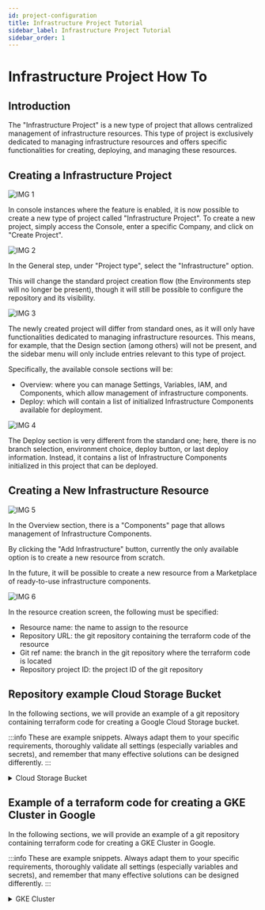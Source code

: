 ```yaml
---
id: project-configuration
title: Infrastructure Project Tutorial
sidebar_label: Infrastructure Project Tutorial
sidebar_order: 1
---
```


# Infrastructure Project How To

## Introduction
The "Infrastructure Project" is a new type of project that allows centralized management of infrastructure resources.
This type of project is exclusively dedicated to managing infrastructure resources and offers specific functionalities for creating, deploying, and managing these resources.

## Creating a Infrastructure Project

![IMG 1](./img/1.png)

In console instances where the feature is enabled, it is now possible to create a new type of project called "Infrastructure Project".
To create a new project, simply access the Console, enter a specific Company, and click on "Create Project".

![IMG 2](./img/2.png)

In the General step, under "Project type", select the "Infrastructure" option.

This will change the standard project creation flow (the Environments step will no longer be present), though it will still be possible to configure the repository and its visibility.

![IMG 3](./img/3.png)

The newly created project will differ from standard ones, as it will only have functionalities dedicated to managing infrastructure resources.
This means, for example, that the Design section (among others) will not be present, and the sidebar menu will only include entries relevant to this type of project.

Specifically, the available console sections will be:
- Overview: where you can manage Settings, Variables, IAM, and Components, which allow management of infrastructure components.
- Deploy: which will contain a list of initialized Infrastructure Components available for deployment.

![IMG 4](./img/4.png)

The Deploy section is very different from the standard one; here, there is no branch selection, environment choice, deploy button, or last deploy information.
Instead, it contains a list of Infrastructure Components initialized in this project that can be deployed.

## Creating a New Infrastructure Resource

![IMG 5](./img/5.png)

In the Overview section, there is a "Components" page that allows management of Infrastructure Components.

By clicking the "Add Infrastructure" button, currently the only available option is to create a new resource from scratch.

In the future, it will be possible to create a new resource from a Marketplace of ready-to-use infrastructure components.

![IMG 6](./img/6.png)

In the resource creation screen, the following must be specified:
- Resource name: the name to assign to the resource
- Repository URL: the git repository containing the terraform code of the resource
- Git ref name: the branch in the git repository where the terraform code is located
- Repository project ID: the project ID of the git repository

## Repository example Cloud Storage Bucket

In the following sections, we will provide an example of a git repository containing terraform code for creating a Google Cloud Storage bucket.

:::info
These are example snippets. Always adapt them to your specific requirements, thoroughly validate all settings (especially variables and secrets), and remember that many effective solutions can be designed differently.
:::

<details>
<summary>Cloud Storage Bucket</summary>
<p>

```
# Specify the Google Cloud provider
provider "google" {
  project = "my-gcp-project-123"   # Example GCP project ID
  region  = "europe-west3"         # Example default region
}

# Create a Google Cloud Storage bucket
resource "google_storage_bucket" "demo_bucket" {
  name          = "tf-demo-bucket-xyz"  # Example unique global bucket name
  location      = "EUROPE-WEST3"        # Example bucket location (region)
  storage_class = "NEARLINE"            # Example storage class

  # Enable or disable object versioning
  versioning {
    enabled = true   # Enable versioning to keep object history
  }

  # Lifecycle rule to transition or delete old objects
  lifecycle_rule {
    action {
      type = "SetStorageClass"  # Transition objects to a cheaper storage class
      storage_class = "COLDLINE"
    }
    condition {
      age = 30                   # Apply transition after objects are older than 30 days
    }
  }
}
```

</p>
</details>

## Example of a terraform code for creating a GKE Cluster in Google

In the following sections, we will provide an example of a git repository containing terraform code for creating a GKE Cluster in Google.

:::info
These are example snippets. Always adapt them to your specific requirements, thoroughly validate all settings (especially variables and secrets), and remember that many effective solutions can be designed differently.
:::


<details>
<summary>GKE Cluster</summary>
<p>
```
# Configure the Google Cloud provider provider
provider "google" {
  project = "my-gcp-project-123"   # Replace with your GCP project ID
  region  = "europe-west3"         # Default region for resources
}

# Create a GKE cluster without the default node pool
resource "google_container_cluster" "demo_gke" {
  name                     = "tf-demo-gke-cluster"  # Cluster name
  location                 = "europe-west3"         # Cluster location (region or zone)
  remove_default_node_pool = true                   # We’ll create a custom node pool below

  networking {
    network = "default"                             # Use the default VPC; for a custom network, reference a google_compute_network resource
  }

  # Enable Kubernetes API services
  addons_config {
    http_load_balancing {}
    horizontal_pod_autoscaling {}
  }
}

# Create a dedicated node pool for the cluster
resource "google_container_node_pool" "demo_nodes" {
  name       = "tf-demo-node-pool"
  cluster    = google_container_cluster.demo_gke.name
  location   = google_container_cluster.demo_gke.location
  node_count = 3                                            # Number of VM instances in this pool

  node_config {
    machine_type = "e2-medium"                              # VM size
    oauth_scopes = [
      "https://www.googleapis.com/auth/cloud-platform",     # Full access to GCP APIs (consider narrower scopes for production)
    ]
    labels = {
      env = "demo"
    }
    tags = ["k8s-node"]
  }

  # Auto-upgrade and auto-repair for node instances
  management {
    auto_upgrade = true
    auto_repair  = true
  }
}

```
</p>
</details>

## Example of a terraform code for creating a database MongoDB Atlas

In the following sections, we will provide an example of a git repository containing terraform code for creating a MongoDB Atlas database.

:::info
These are example snippets. Always adapt them to your specific requirements, thoroughly validate all settings (especially variables and secrets), and remember that many effective solutions can be designed differently.
:::

<details>
<summary>MongoDB Atlas</summary>
<p>

```
## Configure the MongoDB Atlas provider
provider "mongodbatlas" {
  # IMPORTANT: Replace with your actual API keys.
  # For better security, consider using environment variables:
  # export MONGODB_ATLAS_PUBLIC_KEY="your_public_key"
  # export MONGODB_ATLAS_PRIVATE_KEY="your_private_key"
  public_key  = "<ATLAS_PUBLIC_KEY>"  # Your Atlas API public key
  private_key = "<ATLAS_PRIVATE_KEY>" # Your Atlas API private key
}

# Create an Atlas Project
resource "mongodbatlas_project" "demo_project" {
  name   = "tf-demo-project"  # Logical name of your project
  # IMPORTANT: Replace with your actual Atlas Organization ID.
  # For better security, consider using environment variables:
  # export MONGODB_ATLAS_ORG_ID="your_org_id"
  org_id = "<ATLAS_ORG_ID>" # Your Atlas Organization ID
}

# Create an Atlas MongoDB cluster
resource "mongodbatlas_cluster" "demo_cluster" {
  project_id                  = mongodbatlas_project.demo_project.id
  name                        = "tf-demo-cluster"           # Unique cluster name
  provider_name               = "AWS"                       # Cloud provider for the cluster (e.g., AWS, GCP, AZURE)
  provider_region_name        = "EU_CENTRAL_1"              # Region (e.g., EU_CENTRAL_1 for Frankfurt on AWS)
  provider_instance_size_name = "M10"                       # Cluster tier (e.g., M10, M20, M30)
  backup_enabled              = true                        # Enable continuous backups

  # (Optional) Specify advanced settings
  replication_factor          = 3                           # Number of nodes in replica set
  disk_size_gb                = 20                          # Storage per node
  auto_scaling_disk_gb_enabled = true                      # Enable disk auto-scaling

  # For M10 and higher tiers, auto_scaling_compute_enabled might also be desired for compute scaling
  # auto_scaling_compute_enabled = true
  # provider_auto_scaling_compute_min_instance_size = "M10"
  # provider_auto_scaling_compute_max_instance_size = "M20"
}

# Create a database user for your application
resource "mongodbatlas_database_user" "app_user" {
  username           = "tf_app_user"
  # IMPORTANT: Replace with a strong, unique password. DO NOT commit this in plain text.
  # Consider using environment variables or a secrets manager.
  password           = "<STRONG_PASSWORD>"
  project_id         = mongodbatlas_project.demo_project.id
  roles {
    role_name       = "readWrite"
    database_name   = "admin" # Consider limiting to a specific database for production
  }
  auth_database_name = "admin" # The authentication database for the user
  labels = {
    env = "demo"
  }
}

```
</p>
</details>

## Deploying the Infrastructure Resource

![IMG 7](./img/7.png)

From the Deploy section, you can deploy infrastructure resources.

Inside, you can see a table listing the created infrastructure resources, with their name and git repository.

The "Start Plan" button performs a plan operation on the resource, which analyzes the terraform code in the repository and shows what would happen if the described changes were applied.

The plan essentially informs what will be created, modified, or destroyed in case of applying the resource.

![IMG 8](./img/8.png)

Once the plan is executed, its result will show the changes that will occur if the resource is applied.

If the plan is successful, the resource can be deployed by clicking the "Apply" button.

## Example of GitLab CI Pipeline to Deploy the Resources

Of course, the GitLab CI pipeline is essential for deploying the resources. In the following sections, we will provide an example of a GitLab CI pipeline that can be used to deploy the resources.

:::info
These are example snippets. Always adapt them to your specific requirements, thoroughly validate all settings (especially CI/CD variables and secrets), and remember that many effective solutions can be designed differently.
:::

<details>
<summary>Pipeline</summary>
<p>
```yaml
# GitLab CI/CD OpenTofu Pipeline: Your Lean Starting Point
#
# Hey there! This pipeline is your foundation for automating OpenTofu with GitLab.
# We're covering the essentials: validating your code, planning changes, and
# applying them safely.
#
# Before you dive in, a few key things you'll need to tailor:
#
# 1. OpenTofu Version: Find `image: ghcr.io/opentofu/opentofu:1.8.2` and set your team's version.
# 2. Cloud Provider Authentication: This is crucial! Look for the `CRITICAL: Cloud Provider Authentication`
#    section in `before_script`. You'll need to add your specific cloud login steps there.
# 3. .opentofu.rc (Optional): If you use a custom `.opentofu.rc` for things like private provider
#    registries, you can load it using the `TF_CONFIG_RC_CONTENT` CI/CD variable.
# 4. Target Workspace: We use `TF_WORKSPACE` (defaulting to "default"). Set this as a CI/CD
#    variable in GitLab to switch between environments like 'dev', 'staging', or 'production'.

workflow:
  rules:
    - if: $CI_COMMIT_BRANCH
    - if: $CI_MERGE_REQUEST_ID

default:
  image: ghcr.io/opentofu/opentofu:1.8.2 # <-- SET YOUR PREFERRED OPENTOFU VERSION HERE

  before_script:
    - |
      if [ -n "${TF_CONFIG_RC_CONTENT}" ]; then
        echo "${TF_CONFIG_RC_CONTENT}" > "${HOME}/.opentofu.rc" # Changed to .opentofu.rc
        echo "INFO: OpenTofu CLI configuration (.opentofu.rc) applied from CI/CD variable." # Changed message
      fi
    - |
      echo "INFO: Preparing for cloud provider authentication..."
      # --- YOUR AUTHENTICATION SCRIPT GOES HERE ---
      # Example for Google Cloud using a Service Account JSON key:
      # if [ -n "${GCP_SA_KEY_JSON}" ]; then
      #   echo "${GCP_SA_KEY_JSON}" > /tmp/gcp-sa-key.json
      #   export GOOGLE_APPLICATION_CREDENTIALS="/tmp/gcp-sa-key.json"
      #   echo "INFO: GCP authentication configured."
      # else
      #   echo "ERROR: GCP_SA_KEY_JSON CI/CD variable not set. Cloud operations will likely fail."
      #   exit 1
      # fi
      # --- END OF YOUR AUTHENTICATION SCRIPT ---

variables:
  TF_IN_AUTOMATION: "true"
  TF_WORKSPACE: "default"
  GIT_DEPTH: 10

.opentofu_cache: &opentofu_cache_definition # Changed cache name
  cache:
    key: "${CI_PROJECT_ID}-${CI_COMMIT_REF_SLUG}-${TF_WORKSPACE}-opentofu" # Changed cache key name
    paths:
      - .opentofu # Changed path
      - .opentofu.lock.hcl # Changed path
    policy: pull-push

stages:
  - validate
  - plan
  - apply

validate:
  stage: validate
  extends: .opentofu_cache # Changed extends
  script:
    - tofu init -reconfigure -input=false -no-color # Changed 'terraform' to 'tofu'
    # Puoi inserire qui script per analisi statica o linter aggiuntivi prima di `fmt` e `validate`
    # Esempio: tfsec . --no-color
    - tofu fmt -check -recursive -diff -no-color # Changed 'terraform' to 'tofu'
    - tofu validate -no-color # Changed 'terraform' to 'tofu'
  rules:
    - if: '$CI_PIPELINE_SOURCE == "merge_request_event"'
    - if: '$CI_COMMIT_BRANCH == $CI_DEFAULT_BRANCH'

plan:
  stage: plan
  extends: .opentofu_cache # Changed extends
  script:
    - tofu init -reconfigure -input=false -no-color # Changed 'terraform' to 'tofu'
    - |
      # Assicura che il workspace di destinazione esista
      if ! tofu workspace select "${TF_WORKSPACE}" -no-color; then # Changed 'terraform' to 'tofu'
        tofu workspace new "${TF_WORKSPACE}" -no-color # Changed 'terraform' to 'tofu'
      fi
    # Qui potresti aggiungere script per generare file .tfvars dinamici o altre preparazioni
    # Esempio: ./scripts/generate-tfvars.sh > environment.auto.tfvars
    - tofu plan -out=tfplan -input=false -no-color # Changed 'terraform' to 'tofu'
  artifacts:
    paths:
      - tfplan
    expire_in: 1 day
  rules:
    - if: '$CI_PIPELINE_SOURCE == "merge_request_event"'
    - if: '$CI_COMMIT_BRANCH == $CI_DEFAULT_BRANCH'

apply:
  stage: apply
  extends: .opentofu_cache # Changed extends
  script:
    - tofu init -reconfigure -input=false -no-color # Changed 'terraform' to 'tofu'
    - tofu workspace select "${TF_WORKSPACE}" -no-color # Changed 'terraform' to 'tofu'
    # Comandi personalizzati pre-apply (es. notifiche, ultimi controlli di policy) potrebbero andare qui
    # Esempio: ./scripts/notify-pre-apply.sh
    - tofu apply -auto-approve "tfplan" -input=false -no-color # Changed 'terraform' to 'tofu'
    # Comandi personalizzati post-apply (es. aggiornamento CMDB, test di fumo, notifiche) qui
    # Esempio: ./scripts/run-smoke-tests.sh
  dependencies:
    - plan
  rules:
    - if: '$CI_COMMIT_BRANCH == $CI_DEFAULT_BRANCH'
      when: manual
      allow_failure: false

```

</p>
<details>

## Infrastructure Resource Repository

As already mentioned, the infrastructure resource repository is a git repository that contains the terraform code of the resource and the pipelines needed to deploy it.

Here is a link to the "TFHello World" repository which contains example code useful for this how-to: [TFHello World](https://git.tools.mia-platform.eu/clients/mia-platform/platform-development/infrastructure-playground/tf-hello-world)

Some key files in this repository are:
- main.tf: the main terraform file, which contains the resource definition and variables required for deployment.
- .gitlab-ci.yml: the GitLab pipeline configuration file, which contains the necessary pipelines to deploy the resource.
- scripts (folder): contains utility scripts necessary for the proper functioning of the project in the console.

### Scripts folder utility

The scripts folder can contains utility scripts that are used in the GitLab CI pipeline to perform various tasks, such as:

* Automate GitLab interactions: Programmatically trigger pipelines, monitor job statuses (like "plan" and "apply"), and fetch logs.
* Simplify Terraform output analysis: Scripts can display "plan" logs directly in the Console. This is crucial for reviewing proposed infrastructure changes before confirming an "apply".
* Enable a controlled deployment workflow: After reviewing the plan, the deployment automation prompts the user for confirmation before proceeding with applying changes, ensuring a deliberate and informed deployment process.
* Centralize configuration and utilities: This includes managing API tokens, initializing Terraform with the correct backend settings, and providing reusable utility functions and type definitions.

## Troubleshooting

If you encounter issues during the deployment process, consider the following steps:

- Ensure your Git repository is accessible and contains valid Terraform code.
- Check if the Git ref (branch or tag) exists and is spelled correctly.
- Review the output of the plan for any potential conflicts or errors.
- Confirm that the `.gitlab-ci.yml` includes all required jobs for the deployment process.
